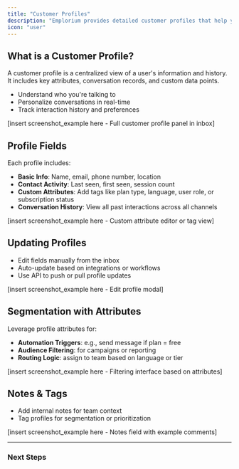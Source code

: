 ```yaml
---
title: "Customer Profiles"
description: "Emplorium provides detailed customer profiles that help you deliver personalized support and track user activity over time."
icon: "user"
---
```


## What is a Customer Profile?

A customer profile is a centralized view of a user's information and history. It includes key attributes, conversation records, and custom data points.

- Understand who you're talking to
- Personalize conversations in real-time
- Track interaction history and preferences

[insert screenshot_example here - Full customer profile panel in inbox]

## Profile Fields

Each profile includes:

- **Basic Info**: Name, email, phone number, location
- **Contact Activity**: Last seen, first seen, session count
- **Custom Attributes**: Add tags like plan type, language, user role, or subscription status
- **Conversation History**: View all past interactions across all channels

[insert screenshot_example here - Custom attribute editor or tag view]

## Updating Profiles

- Edit fields manually from the inbox
- Auto-update based on integrations or workflows
- Use API to push or pull profile updates

[insert screenshot_example here - Edit profile modal]

## Segmentation with Attributes

Leverage profile attributes for:

- **Automation Triggers**: e.g., send message if plan = free
- **Audience Filtering**: for campaigns or reporting
- **Routing Logic**: assign to team based on language or tier

[insert screenshot_example here - Filtering interface based on attributes]

## Notes & Tags

- Add internal notes for team context
- Tag profiles for segmentation or prioritization

[insert screenshot_example here - Notes field with example comments]

---

### Next Steps